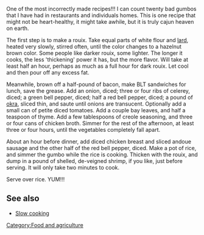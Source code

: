 One of the most incorrectly made recipes!!!  I can count twenty bad gumbos that I have had in restaurants and individuals homes.  This is one recipe that might not be heart-healthy, it might take awhile, but it is truly cajun heaven on earth.

The first step is to make a rouix.  Take equal parts of white flour and [[lard]], heated very slowly, stirred often, until the color changes to a hazelnut brown color.  Some people like darker rouix, some lighter.  The longer it cooks, the less 'thickening' power it has, but the more flavor.  Will take at least half an hour, perhaps as much as a full hour for dark rouix.  Let cool and then pour off any excess fat.

Meanwhile, brown off a half-pound of bacon, make BLT sandwiches for lunch, save the grease.  Add an onion, diced; three or four ribs of celerey, diced; a green bell pepper, diced; half a red bell pepper, diced; a pound of [[okra]], sliced thin, and saute until onions are transucent.  Optionally add a small can of petite diced tomatoes.  Add a couple bay leaves, and half a teaspoon of thyme.  Add a few tablespoons of creole seasoning, and three or four cans of chicken broth.  Simmer for the rest of the afternoon, at least three or four hours, until the vegetables completely fall apart.

About an hour before dinner, add diced chicken breast and sliced andoue sausage and the other half of the red bell pepper, diced.  Make a pot of rice, and simmer the gumbo while the rice is cooking.  Thicken with the rouix, and dump in a pound of shelled, de-veigned shrimp, if you like, just before serving.  It will only take two minutes to cook.  

Serve over rice.  YUM!!!

== See also ==

* [[Slow cooking]]

[[Category:Food and agriculture]]